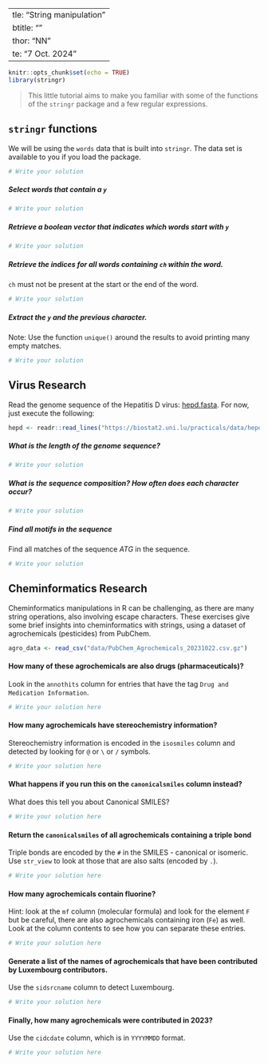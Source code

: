   ---
title: "String manipulation"
subtitle: ""
author: "NN"
date: "7 Oct. 2024"
---

```r
knitr::opts_chunk$set(echo = TRUE)
library(stringr)
```

> This little tutorial aims to make you familiar with some of the functions of the `stringr` package and a few regular expressions. 


## `stringr` functions 

We will be using the `words` data that is built into `stringr`. 
The data set is available to you if you load the package.

```r
# Write your solution
```


##### Select words that contain a `y`

```r
# Write your solution
```

##### Retrieve a boolean vector that indicates which words start with `y`


```r
# Write your solution
```

##### Retrieve the indices for all words containing `ch` within the word. 

`ch` must not be present at the start or the end of the word. 

```r
# Write your solution
```

##### Extract the `y` and the previous character.

Note: Use the function `unique()` around the results to avoid printing many empty matches.

```r
# Write your solution
```


## Virus Research 

Read the genome sequence of the Hepatitis D virus: [hepd.fasta](https://biostat2.uni.lu/practicals/data/hepd.fasta).
For now, just execute the following:

```r
hepd <- readr::read_lines("https://biostat2.uni.lu/practicals/data/hepd.fasta")
```

##### What is the length of the genome sequence?

```r
# Write your solution
```

##### What is the sequence composition? How often does each character occur?

```r
# Write your solution
```

##### Find all motifs in the sequence

Find all matches of the sequence $ATG$ in the sequence. 

```r
# Write your solution
```



## Cheminformatics Research

Cheminformatics manipulations in R can be challenging, as there are many
string operations, also involving escape characters. 
These exercises give some brief insights into cheminformatics with strings, 
using a dataset of agrochemicals (pesticides) from PubChem. 

```r
agro_data <- read_csv("data/PubChem_Agrochemicals_20231022.csv.gz")
```


#### How many of these agrochemicals are also drugs (pharmaceuticals)?
Look in the `annothits` column for entries that have the tag 
`Drug and Medication Information`.

```r
# Write your solution here
```


#### How many agrochemicals have stereochemistry information?
Stereochemistry information is encoded in the `isosmiles` column and 
detected by looking for `@` or `\` or `/` symbols. 

```r
# Write your solution here
```


#### What happens if you run this on the `canonicalsmiles` column instead?
What does this tell you about Canonical SMILES?

```r
# Write your solution here
```


#### Return the `canonicalsmiles` of all agrochemicals containing a triple bond
Triple bonds are encoded by the `#` in the SMILES - canonical or isomeric.
Use `str_view` to look at those that are also salts (encoded by `.`).

```r
# Write your solution here
```


#### How many agrochemicals contain fluorine? 
Hint: look at the `mf` column
(molecular formula) and look for the element `F` but be careful, there
are also agrochemicals containing iron (`Fe`) as well. 
Look at the column contents to see how you can separate these entries. 

```r
# Write your solution here
```


#### Generate a list of the names of agrochemicals that have been contributed by Luxembourg contributors. 
Use the `sidsrcname` column to detect Luxembourg. 

```r
# Write your solution here
```


#### Finally, how many agrochemicals were contributed in 2023? 

Use the `cidcdate`
column, which is in `YYYYMMDD` format. 

```r
# Write your solution here
```


